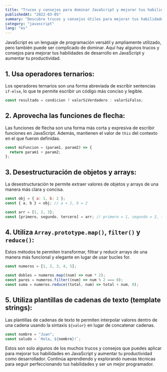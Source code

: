 ```yaml
---
title: "Trucos y consejos para dominar JavaScript y mejorar tus habilidades de desarrollo"
publishedAt: "2022-03-05"
summary: "Descubre trucos y consejos útiles para mejorar tus habilidades de desarrollo en JavaScript y aumentar tu productividad como programador."
category: "javascript"
lang: "es"
---
```


JavaScript es un lenguaje de programación versátil y ampliamente utilizado, pero también puede ser complicado de dominar. Aquí hay algunos trucos y consejos para mejorar tus habilidades de desarrollo en JavaScript y aumentar tu productividad.

## 1. Usa operadores ternarios:

Los operadores ternarios son una forma abreviada de escribir sentencias `if-else`, lo que te permite escribir un código más conciso y legible.

```javascript
const resultado = condicion ? valorSiVerdadero : valorSiFalso;
```

## 2. Aprovecha las funciones de flecha:

Las funciones de flecha son una forma más corta y expresiva de escribir funciones en JavaScript. Además, mantienen el valor de `this` del contexto en el que fueron definidas.

```javascript
const miFuncion = (param1, param2) => {
  return param1 + param2;
};
```

## 3. Desestructuración de objetos y arrays:

La desestructuración te permite extraer valores de objetos y arrays de una manera más clara y concisa.

```javascript
const obj = { a: 1, b: 2 };
const { a, b } = obj; // a = 1, b = 2

const arr = [1, 2, 3];
const [primero, segundo, tercero] = arr; // primero = 1, segundo = 2, tercero = 3
```

## 4. Utiliza `Array.prototype.map()`, `filter()` y `reduce()`:

Estos métodos te permiten transformar, filtrar y reducir arrays de una manera más funcional y elegante en lugar de usar bucles for.

```javascript
const numeros = [1, 2, 3, 4, 5];

const dobles = numeros.map((num) => num * 2);
const pares = numeros.filter((num) => num % 2 === 0);
const suma = numeros.reduce((total, num) => total + num, 0);
```

## 5. Utiliza plantillas de cadenas de texto (template strings):

Las plantillas de cadenas de texto te permiten interpolar valores dentro de una cadena usando la sintaxis `${valor}` en lugar de concatenar cadenas.

```javascript
const nombre = "Juan";
const saludo = `Hola, ${nombre}!`;
```

Estos son solo algunos de los muchos trucos y consejos que puedes aplicar para mejorar tus habilidades en JavaScript y aumentar tu productividad como desarrollador. Continúa aprendiendo y explorando nuevas técnicas para seguir perfeccionando tus habilidades y ser un mejor programador.
